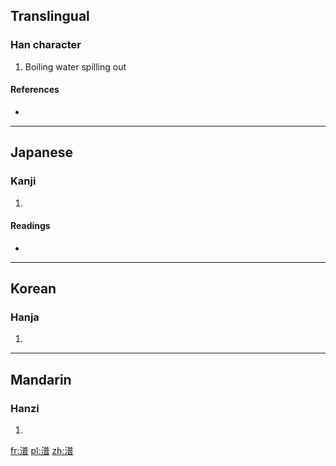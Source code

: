 ==Translingual==

===Han character===
{{Han char|rn=85|rad=水|as=12|sn=15|four=3816<sub>1</sub>|canj=水廿金日 (ETCA)}}

# Boiling water spilling out

====References====
* {{Han ref|kx=0651.130|dkj=18304|dj=1061.180|hdz=31747.080|uh=6F7D|ud=28541|bh=E656|bd=58966}}

----

==Japanese==

===Kanji===
{{ja-kanji|grade=|rs=水12}}

# {{defn|lang=ja|sort=水12}}

====Readings====
* {{ja-readings|on=[[ほ]] (ho), [[ふ]] (fu)|kun=}}

----

==Korean==

===Hanja===
{{ko-hanja|hangeul=[[보]]|eumhun=|rv=bo|mr=po|y=po}}

# {{defn|lang=ko|sort=水12}}

----

==Mandarin==

===Hanzi===
{{cmn-hanzi|pin=[[dèng]] ([[deng4]]), [[pǔ]] ([[pu3]]), [[pū]] ([[pu1]])|wg=teng<sup>4</sup>, p'u<sup>3</sup>, p'u<sup>1</sup>}}

# {{defn|lang=cmn|sort=水12}}

[[fr:潽]]
[[pl:潽]]
[[zh:潽]]